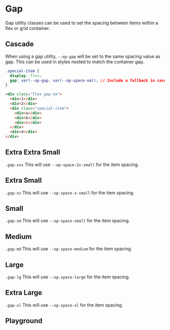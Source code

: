 
# Gap

Gap utility classes can be used to set the spacing between items within a flex or grid container.

## Cascade

When using a gap utility, `--op-gap` will be set to the same spacing value as gap. This can be used in styles nested to match the container gap.

```css
.special-item {
  display: flex;
  gap: var(--op-gap, var(--op-space-sm)); // Include a fallback in case the wrapping gap is missing.
}
```

```html
<div class="flex gap-sm">
  <div>1</div>
  <div>2</div>
  <div class="special-item">
    <div>a</div>
    <div>b</div>
    <div>c</div>
  </div>
  <div>4</div>
</div>
```

## Extra Extra Small

`.gap-xxs` This will use `--op-space-2x-small` for the item spacing.

<Canvas withToolbar>
  <Story id="utilities-gap--extra-extra-small" />
</Canvas>

## Extra Small

`.gap-xs` This will use `--op-space-x-small` for the item spacing.

<Canvas withToolbar>
  <Story id="utilities-gap--extra-small" />
</Canvas>

## Small

`.gap-sm` This will use `--op-space-small` for the item spacing.

<Canvas withToolbar>
  <Story id="utilities-gap--small" />
</Canvas>

## Medium

`.gap-md` This will use `--op-space-medium` for the item spacing.

<Canvas withToolbar>
  <Story id="utilities-gap--medium" />
</Canvas>

## Large

`.gap-lg` This will use `--op-space-large` for the item spacing.

<Canvas withToolbar>
  <Story id="utilities-gap--large" />
</Canvas>

## Extra Large

`.gap-xl` This will use `--op-space-xl` for the item spacing.

<Canvas withToolbar>
  <Story id="utilities-gap--extra-large" />
</Canvas>

## Playground

<Primary />
<ArgsTable of="." story="^" />
